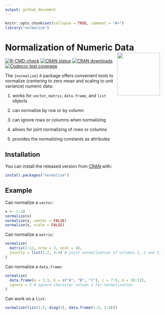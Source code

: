 ```yaml
---
output: github_document
---
```


<!-- README.md is generated from README.Rmd. Please edit that file -->

```r
knitr::opts_chunk$set(collapse = TRUE, comment = "#>")
library("normalize")
```

# Normalization of Numeric Data <img src="man/figures/logo.png" align="right" height="139" alt="" />

<!-- badges: start -->
[![R-CMD-check](https://github.com/loelschlaeger/normalize/actions/workflows/R-CMD-check.yaml/badge.svg)](https://github.com/loelschlaeger/normalize/actions/workflows/R-CMD-check.yaml)
[![CRAN status](https://www.r-pkg.org/badges/version/normalize)](https://CRAN.R-project.org/package=normalize)
[![CRAN downloads](https://cranlogs.r-pkg.org/badges/grand-total/normalize)](https://CRAN.R-project.org/package=normalize)
[![Codecov test coverage](https://codecov.io/gh/loelschlaeger/normalize/branch/master/graph/badge.svg)](https://app.codecov.io/gh/loelschlaeger/normalize?branch=master)
<!-- badges: end -->

The `{normalize}` `R` package offers convenient tools to normalize (centering to zero mean and scaling to unit variance) numeric data:

1. works for `vector`, `matrix`, `data.frame`, and `list` objects

2. can normalize by row or by column

3. can ignore rows or columns when normalizing

4. allows for joint normalizing of rows or columns

5. provides the normalizing constants as attributes

## Installation

You can install the released version from [CRAN](https://CRAN.R-project.org) with:

```r
install.packages("normalize")
```

## Example

Can normalize a `vector`:

```r
x <- 1:10
normalize(x)
normalize(x, center = FALSE)
normalize(x, scale = FALSE)
```

Can normalize a `matrix`:

```r
normalize(
  matrix(1:12, nrow = 3, ncol = 4),
  jointly = list(1:2, 3:4) # joint normalization of columns 1, 2 and 3, 4
)
```

Can normalize a `data.frame`:

```r
normalize(
  data.frame(a = 1:3, b = c("A", "B", "C"), c = 7:9, d = 10:12),
  ignore = 2 # ignore character column 2 for normalization
)
```

Can work on a `list`:

```r
normalize(list(1:5, diag(3), data.frame(1:3, 2:4)))
```
